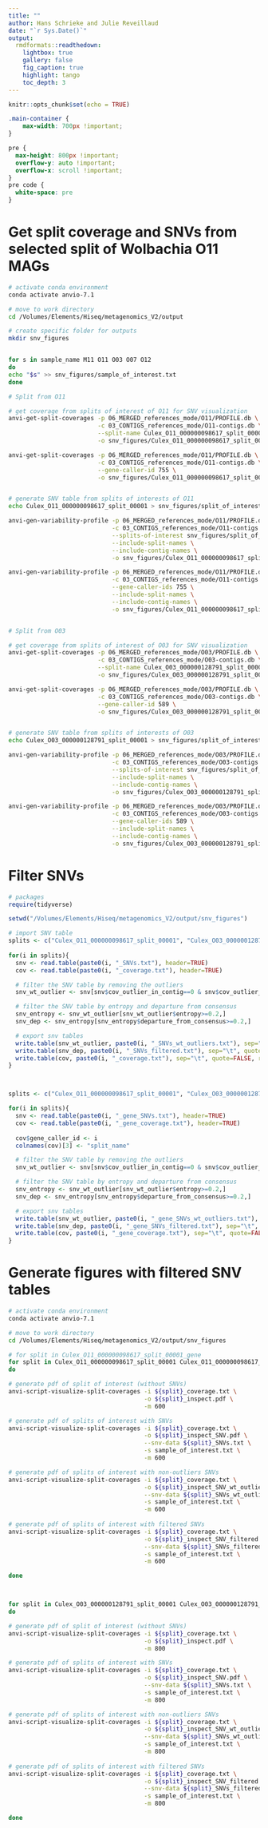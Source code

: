 ```yaml
---
title: ""
author: Hans Schrieke and Julie Reveillaud
date: "`r Sys.Date()`"
output: 
  rmdformats::readthedown:
    lightbox: true
    gallery: false
    fig_caption: true
    highlight: tango
    toc_depth: 3
---
```


```r
knitr::opts_chunk$set(echo = TRUE)
```


```css
.main-container {
    max-width: 700px !important;
}

pre {
  max-height: 800px !important;
  overflow-y: auto !important;
  overflow-x: scroll !important;
}
pre code {
  white-space: pre
}
```

# Get split coverage and SNVs from selected split of Wolbachia O11 MAGs
```zsh
# activate conda environment
conda activate anvio-7.1

# move to work directory
cd /Volumes/Elements/Hiseq/metagenomics_V2/output

# create specific folder for outputs
mkdir snv_figures


for s in sample_name M11 O11 O03 O07 O12
do
echo "$s" >> snv_figures/sample_of_interest.txt
done

# Split from O11 

# get coverage from splits of interest of O11 for SNV visualization
anvi-get-split-coverages -p 06_MERGED_references_mode/O11/PROFILE.db \
                         -c 03_CONTIGS_references_mode/O11-contigs.db \
                         --split-name Culex_O11_000000098617_split_00001 \
                         -o snv_figures/Culex_O11_000000098617_split_00001_coverage.txt

anvi-get-split-coverages -p 06_MERGED_references_mode/O11/PROFILE.db \
                         -c 03_CONTIGS_references_mode/O11-contigs.db \
                         --gene-caller-id 755 \
                         -o snv_figures/Culex_O11_000000098617_split_00001_gene_coverage.txt


# generate SNV table from splits of interests of O11
echo Culex_O11_000000098617_split_00001 > snv_figures/split_of_interest.txt

anvi-gen-variability-profile -p 06_MERGED_references_mode/O11/PROFILE.db \
                             -c 03_CONTIGS_references_mode/O11-contigs.db \
                             --splits-of-interest snv_figures/split_of_interest.txt \
                             --include-split-names \
                             --include-contig-names \
                             -o snv_figures/Culex_O11_000000098617_split_00001_SNVs.txt

anvi-gen-variability-profile -p 06_MERGED_references_mode/O11/PROFILE.db \
                             -c 03_CONTIGS_references_mode/O11-contigs.db \
                             --gene-caller-ids 755 \
                             --include-split-names \
                             --include-contig-names \
                             -o snv_figures/Culex_O11_000000098617_split_00001_gene_SNVs.txt


# Split from O03

# get coverage from splits of interest of O03 for SNV visualization
anvi-get-split-coverages -p 06_MERGED_references_mode/O03/PROFILE.db \
                         -c 03_CONTIGS_references_mode/O03-contigs.db \
                         --split-name Culex_O03_000000128791_split_00001 \
                         -o snv_figures/Culex_O03_000000128791_split_00001_coverage.txt

anvi-get-split-coverages -p 06_MERGED_references_mode/O03/PROFILE.db \
                         -c 03_CONTIGS_references_mode/O03-contigs.db \
                         --gene-caller-id 589 \
                         -o snv_figures/Culex_O03_000000128791_split_00001_gene_coverage.txt


# generate SNV table from splits of interests of O03
echo Culex_O03_000000128791_split_00001 > snv_figures/split_of_interest.txt

anvi-gen-variability-profile -p 06_MERGED_references_mode/O03/PROFILE.db \
                             -c 03_CONTIGS_references_mode/O03-contigs.db \
                             --splits-of-interest snv_figures/split_of_interest.txt \
                             --include-split-names \
                             --include-contig-names \
                             -o snv_figures/Culex_O03_000000128791_split_00001_SNVs.txt

anvi-gen-variability-profile -p 06_MERGED_references_mode/O03/PROFILE.db \
                             -c 03_CONTIGS_references_mode/O03-contigs.db \
                             --gene-caller-ids 589 \
                             --include-split-names \
                             --include-contig-names \
                             -o snv_figures/Culex_O03_000000128791_split_00001_gene_SNVs.txt


```

# Filter SNVs

```r
# packages
require(tidyverse)

setwd("/Volumes/Elements/Hiseq/metagenomics_V2/output/snv_figures")

# import SNV table
splits <- c("Culex_O11_000000098617_split_00001", "Culex_O03_000000128791_split_00001")
  
for(i in splits){
  snv <- read.table(paste0(i, "_SNVs.txt"), header=TRUE)
  cov <- read.table(paste0(i, "_coverage.txt"), header=TRUE)

  # filter the SNV table by removing the outliers
  snv_wt_outlier <- snv[snv$cov_outlier_in_contig==0 & snv$cov_outlier_in_split==0, ]

  # filter the SNV table by entropy and departure from consensus
  snv_entropy <- snv_wt_outlier[snv_wt_outlier$entropy>=0.2,]
  snv_dep <- snv_entropy[snv_entropy$departure_from_consensus>=0.2,]

  # export snv tables
  write.table(snv_wt_outlier, paste0(i, "_SNVs_wt_outliers.txt"), sep="\t", quote=FALSE, row.names=FALSE)
  write.table(snv_dep, paste0(i, "_SNVs_filtered.txt"), sep="\t", quote=FALSE, row.names=FALSE)
  write.table(cov, paste0(i, "_coverage.txt"), sep="\t", quote=FALSE, row.names=FALSE)
}



splits <- c("Culex_O11_000000098617_split_00001", "Culex_O03_000000128791_split_00001")

for(i in splits){
  snv <- read.table(paste0(i, "_gene_SNVs.txt"), header=TRUE)
  cov <- read.table(paste0(i, "_gene_coverage.txt"), header=TRUE)
  
  cov$gene_caller_id <- i
  colnames(cov)[3] <- "split_name"

  # filter the SNV table by removing the outliers
  snv_wt_outlier <- snv[snv$cov_outlier_in_contig==0 & snv$cov_outlier_in_split==0, ]

  # filter the SNV table by entropy and departure from consensus
  snv_entropy <- snv_wt_outlier[snv_wt_outlier$entropy>=0.2,]
  snv_dep <- snv_entropy[snv_entropy$departure_from_consensus>=0.2,]

  # export snv tables
  write.table(snv_wt_outlier, paste0(i, "_gene_SNVs_wt_outliers.txt"), sep="\t", quote=FALSE, row.names=FALSE)
  write.table(snv_dep, paste0(i, "_gene_SNVs_filtered.txt"), sep="\t", quote=FALSE, row.names=FALSE)
  write.table(cov, paste0(i, "_gene_coverage.txt"), sep="\t", quote=FALSE, row.names=FALSE)
}

```

# Generate figures with filtered SNV tables
```zsh
# activate conda environment
conda activate anvio-7.1

# move to work directory
cd /Volumes/Elements/Hiseq/metagenomics_V2/output/snv_figures

# for split in Culex_O11_000000098617_split_00001_gene
for split in Culex_O11_000000098617_split_00001 Culex_O11_000000098617_split_00001_gene 
do

# generate pdf of split of interest (without SNVs)                        
anvi-script-visualize-split-coverages -i ${split}_coverage.txt \
                                      -o ${split}_inspect.pdf \
                                      -m 600

# generate pdf of splits of interest with SNVs
anvi-script-visualize-split-coverages -i ${split}_coverage.txt \
                                      -o ${split}_inspect_SNV.pdf \
                                      --snv-data ${split}_SNVs.txt \
                                      -s sample_of_interest.txt \
                                      -m 600

# generate pdf of splits of interest with non-outliers SNVs
anvi-script-visualize-split-coverages -i ${split}_coverage.txt \
                                      -o ${split}_inspect_SNV_wt_outliers.pdf \
                                      --snv-data ${split}_SNVs_wt_outliers.txt \
                                      -s sample_of_interest.txt \
                                      -m 600
                                      
# generate pdf of splits of interest with filtered SNVs
anvi-script-visualize-split-coverages -i ${split}_coverage.txt \
                                      -o ${split}_inspect_SNV_filtered.pdf \
                                      --snv-data ${split}_SNVs_filtered.txt \
                                      -s sample_of_interest.txt \
                                      -m 600

done



for split in Culex_O03_000000128791_split_00001 Culex_O03_000000128791_split_00001_gene 
do

# generate pdf of split of interest (without SNVs)                        
anvi-script-visualize-split-coverages -i ${split}_coverage.txt \
                                      -o ${split}_inspect.pdf \
                                      -m 800

# generate pdf of splits of interest with SNVs
anvi-script-visualize-split-coverages -i ${split}_coverage.txt \
                                      -o ${split}_inspect_SNV.pdf \
                                      --snv-data ${split}_SNVs.txt \
                                      -s sample_of_interest.txt \
                                      -m 800

# generate pdf of splits of interest with non-outliers SNVs
anvi-script-visualize-split-coverages -i ${split}_coverage.txt \
                                      -o ${split}_inspect_SNV_wt_outliers.pdf \
                                      --snv-data ${split}_SNVs_wt_outliers.txt \
                                      -s sample_of_interest.txt \
                                      -m 800
                                      
# generate pdf of splits of interest with filtered SNVs
anvi-script-visualize-split-coverages -i ${split}_coverage.txt \
                                      -o ${split}_inspect_SNV_filtered.pdf \
                                      --snv-data ${split}_SNVs_filtered.txt \
                                      -s sample_of_interest.txt \
                                      -m 800

done

```
